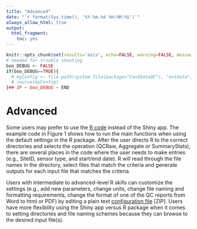 ```yaml
---
title: "Advanced"
date: "`r format(Sys.time(), '%Y-%m-%d %H:%M:%S')`"
always_allow_html: true
output:
  html_fragment:
    toc: yes
---
```


```r
knitr::opts_chunk$set(results='asis', echo=FALSE, warning=FALSE, message = FALSE)
# needed for trouble shooting
boo_DEBUG <- FALSE
if(boo_DEBUG==TRUE){
  # myConfig <- file.path(system.file(package="ContDataQC"), "extdata", "config.ORIG.R")
  # source(myConfig)
}## IF ~ boo_DEBUG ~ END
```
# Advanced

Some users may prefer to use the 
<a href="https://github.com/leppott/ContDataQC" target="_blank">R code</a> 
instead of the Shiny app. The example code in Figure 1 shows how to run the main
functions when using the default settings in the R package. After the user 
directs R to the correct directories and selects the operation (QCRaw, Aggregate
or SummaryStats), there are several places in the code where the user needs to 
make entries (e.g., SiteID, sensor type, and start/end date). R will read 
through the file names in the directory, select files that match the criteria 
and generate outputs for each input file that matches the criteria. 

Users with intermediate to advanced-level R skills can customize the settings 
(e.g., add new parameters, change units, change file naming and formatting 
requirements, change the format of one of the QC reports from Word to html or 
PDF) by editing a plain text [configuration file](Config_default.zip) [ZIP].  Users 
have more flexibility using the Shiny app versus R package when it comes to 
setting directories and file naming schemes because they can browse to the 
desired input file(s).

